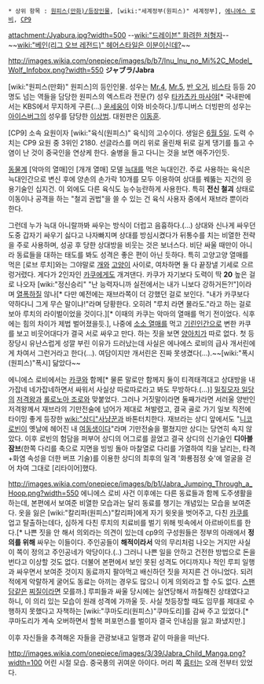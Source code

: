  * 상위 항목 : [[원피스(만화)/등장인물]], [wiki:"세계정부(원피스)" 세계정부], [[에니에스 로비]], [[CP9]]

attachment:/Jyabura.jpg?width=500
--[[wiki:"드레이븐" 화려한 처형자]]--
~~[[wiki:"베인(리그 오브 레전드)" 헤어스타일은 이분이신데?]]~~

http://images.wikia.com/onepiece/images/b/b7/Inu_Inu_no_Mi%2C_Model_Wolf_Infobox.png?width=550
'''ジャブラ/Jabra'''

[wiki:"원피스(만화)" 원피스]의 등인인물. 성우는 [[Mr.4]], [[Mr.5]], [[반 오거]], [[비스타]] 등등 20명도 넘는 역들을 담당한 원피스의 엑스트라 전문(?) 성우 [[타카츠카 마사야]][* 국내판에서는 KBS에서 무지하게 구른(...) [[윤세웅]]이 이와 비슷하다.]/투니버스 더빙판의 성우는  [[아이스버그]]의 성우를 담당한 [[이상범]]. 대원판은 [[이동훈]].

[CP9] 소속 요원이자 [wiki:"육식(원피스)" 육식]의 고수이다. 생일은 [[6월 5일]]. 도력 수치는 CP9 요원 중 3위인 2180. 선글라스를 머리 위로 올린채 뒤로 길게 댕기를 틀고 수염이 난 것이 중국인을 연상케 한다. 술병을 들고 다니는 것을 보면 애주가인듯.

[[동물계]] [악마의 열매]인 [개개 열매] 모델 [[늑대]]를 먹은 늑대인간. 주로 사용하는 육식은 늑대인간으로 변신 후에 양손의 손가락 10개를 모두 이용하여 상대를 꿰뚫는 지건의 응용기술인 십지건. 이 외에도 다른 육식도 능수능란하게 사용한다. 특히 '''전신 철괴''' 상태로 이동이나 공격을 하는 "철괴 권법"을 쓸 수 있는 건 육식 사용자 중에서 재브라 뿐이라 한다.

그런데 누가 늑대 아니랄까봐 싸우는 방식이 더럽고 음흉하다.(...) 상대와 신나게 싸우던 도중 갑자기 싸우기 싫다고 나자빠지며 상대를 방심시켰다가 뒤통수를 치는 비열한 전략을 주로 사용하며, 성공 후 당한 상대방을 비웃는 것은 보너스다. 비단 싸울 때만이 아니라 동료들을 대하는 태도를 봐도 성격은 좋은 편이 아닌 듯하다. 특히 고양고양 열매를 먹은 [로브 루치]와는 그야말로 [[개]]와 [[고양이]] 사이로, 여차하면 둘 다 끝장낼 기세로 으르렁거렸다. 게다가 2인자인 [[카쿠]]에게도 개겨댄다. 카쿠가 자기보다 도력이 딱 '''20''' 높은 걸로 나오자 [wiki:"정신승리" "난 능력자니까 실전에서는 내가 니보다 강하거든?!"]이라며 [[열폭]]하질 않나[* 다만 예전에는 재브라쪽이 더 강했던 걸로 보인다. "내가 카쿠보다 약하다니 그게 무슨 말이냐!"라며 당황한다. 오히려 "루치 라면 몰라도."라고 하는 걸로 보아 루치의 라이벌이었을 것이다.][* 이때의 카쿠는 악마의 열매를 먹기 전이었다. 식후에는 힘의 차이가 제법 벌어졌을듯.], 나중에 [[소소 열매]]를 먹고 [[기린]]인간으로 변한 카쿠를 보고 비웃어대다가 결국 서로 싸우고 만다. 하는 짓을 보면 [[양아치]]가 따로 없다. 첫 등장당시 유난스럽게 성깔 부린 이유가 드러났는데 사실은 에나에스 로비의 급사 개서린에게 차여서 그런거라고 한다(...). 여담이지만 개서린은 진짜 못생겼다(...).~~[wiki:"폭시(원피스)"폭시] 닮았다~~

에니에스 로비에서는 [[카쿠]]와 함께[* 물론 말로만 함께지 둘이 티격태격대고 상대방을 내가잡네 네가잡네하면서 싸워서 사실상 따로따로라고 봐도 무방하다.(...)] [[밀짚모자 일당]]의 [[저격왕]]과 [[롤로노아 조로]]와 맞붙었다. 그러나 거짓말이라면 둘째가라면 서러울 양반인 저격왕께서 재브라의 기만전술에 넘어가 제대로 쳐발렸고, 결국 골로 가기 일보 직전에 타이밍 좋게 등장한 [[wiki:"상디"사냥꾼]]과 바톤터치한다. 재브라는 상디 앞에서도 "[[니코 로빈]]이 옛날에 헤어진 내 [[여동생]]이다"라며 기만전술을 펼쳤지만 상디는 당연히 속지 않았다. 이후 로빈의 험담을 퍼부어 상디의 어그로를 끌었고 결국 상디의 신기술인 '''디아블 잠브'''(한쪽 다리를 축으로 지면을 빙빙 돌아 마찰열로 다리를 가열하여 킥을 날리는, 타격+화염 속성을 더한 버프 기술)를 이용한 상디의 최후의 일격 '화룡점정 슛'에 얼굴을 걷어 차여 그대로 [리타이어]했다.

http://images.wikia.com/onepiece/images/b/b1/Jabra_Jumping_Through_a_Hoop.png?width=550
에니에스 로비 사건 이후에는 다른 동료들과  함께 도주생활을 하는데, 본편에서 보여준 비열한 모습과는 달리 동료를 챙기는 개념있는 모습을 보여준다. 옷을 잃은 [wiki:"칼리파(원피스)"칼리파]에게 자기 윗옷을 벗어주고, 다친 [[카쿠]]를 업고 탈출하는데다, 심하게 다친 루치의 치료비를 벌기 위해 빗속에서 아르바이트를 한다.[* 나쁜 짓을 안 해서 의외라는 의견이 있는데 cp9의 구성원들은 정부의 아래에서 '''정의를 위해''' 싸우는 이들이다. 주인공들이 '''해적이라서''' 악의 무리처럼 나오는 거지만 사실 이 쪽이 정의고 주인공네가 악당이다.(..) 그러니 나쁜 일을 안하고 건전한 방법으로 돈을 번다고 이상할 것도 없다. 더불어 본편에서 보인 못된 성격도 어디까지나 적인 루피 일행과 싸우면서 보여준 것이지 동료까지 팔아먹고 배신하던 짓을 저지른 건 아니었다. 되려 적에게 악랄하게 굴어도 동료는 아끼는 경우도 많으니 이게 의외라고 할 수도 없다. [[스팬담]]같은 [[찌질이]]라면 모를까.] 루피들과 싸울 당시에는 실연당해서 까칠해진 상태였다고 하니, 이 의리 있는 모습이 원래 성격에 가까울 듯. 사실 첫등장할 때도 임무를 제대로 수행하지 못했다고 자책하는 [wiki:"쿠마도리(원피스)"쿠마도리]를 감싸 주고 있었다.[* 쿠마도리가 계속 오버하면서 할복 퍼포먼스를 벌이자 결국 인내심을 잃고 화냈지만.] 

이후 자신들을 추격해온 자들을 관광보내고 일행과 같이 마을을 떠난다.

http://images.wikia.com/onepiece/images/3/39/Jabra_Child_Manga.png?width=100
어린 시절 모습. 중국풍의 귀여운 아이다. 머리 쪽 [[흉터]]는 오래 전부터 있었다.
